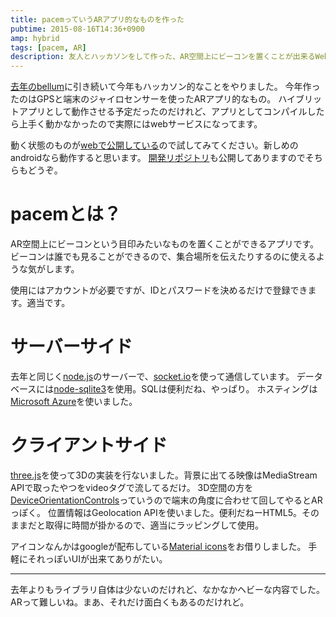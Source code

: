 ```yaml
---
title: pacemっていうARアプリ的なものを作った
pubtime: 2015-08-16T14:36+0900
amp: hybrid
tags: [pacem, AR]
description: 友人とハッカソンをして作った、AR空間上にビーコンを置くことが出来るWebアプリ「pacem」の紹介です。
---
```


[去年のbellum](/blog/2014/09/bellum-publish)に引き続いて今年もハッカソン的なことをやりました。
今年作ったのはGPSと端末のジャイロセンサーを使ったARアプリ的なもの。
ハイブリットアプリとして動作させる予定だったのだけれど、アプリとしてコンパイルしたら上手く動かなかったので実際にはwebサービスになってます。

動く状態のものが[webで公開している](http://pacem.blanktar.jp)ので試してみてください。新しめのandroidなら動作すると思います。
[開発リポジトリ](https://bitbucket.org/radiogym/pacem)も公開してありますのでそちらもどうぞ。

# pacemとは？
AR空間上にビーコンという目印みたいなものを置くことができるアプリです。
ビーコンは誰でも見ることができるので、集合場所を伝えたりするのに使えるような気がします。

使用にはアカウントが必要ですが、IDとパスワードを決めるだけで登録できます。適当です。

# サーバーサイド
去年と同じく[node.js](http://nodejs.jp/)のサーバーで、[socket.io](http://socket.io/)を使って通信しています。
データベースには[node-sqlite3](https://github.com/mapbox/node-sqlite3)を使用。SQLは便利だね、やっぱり。
ホスティングは[Microsoft Azure](http://azure.microsoft.com)を使いました。

# クライアントサイド
[three.js](http://threejs.org/)を使って3Dの実装を行ないました。背景に出てる映像はMediaStream APIで取ったやつをvideoタグで流してるだけ。
3D空間の方を[DeviceOrientationControls](http://threejs.org/examples/misc_controls_deviceorientation.html)っていうので端末の角度に合わせて回してやるとARっぽく。
位置情報はGeolocation APIを使いました。便利だねーHTML5。そのままだと取得に時間が掛かるので、適当にラッピングして使用。

アイコンなんかはgoogleが配布している[Material icons](https://www.google.com/design/icons/)をお借りしました。
手軽にそれっぽいUIが出来てありがたい。

---

去年よりもライブラリ自体は少ないのだけれど、なかなかヘビーな内容でした。ARって難しいね。まあ、それだけ面白くもあるのだけれど。
